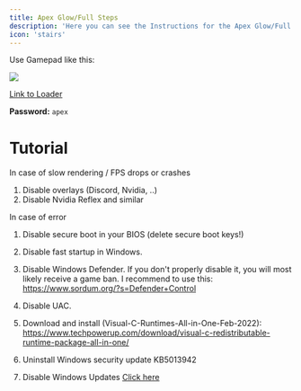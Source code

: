 ```yaml
---
title: Apex Glow/Full Steps
description: 'Here you can see the Instructions for the Apex Glow/Full'
icon: 'stairs'
---
```


<Warning>Use Gamepad like this:</Warning>

<Frame>
  <img src="/imgur1.png" />
</Frame>

[Link to Loader](https://mega.nz/folder/tSF22IBI#FfVwf2OEdoK04jJtjMYrVw)

**Password:** `apex`

# Tutorial

In case of slow rendering / FPS drops or crashes
1. Disable overlays (Discord, Nvidia, ..)
2. Disable Nvidia Reflex and similar 

In case of error
1. Disable secure boot in your BIOS (delete secure boot keys!)
2. Disable fast startup in Windows.

3. Disable Windows Defender. 
If you don't properly disable it, you will most likely receive a game ban.
I recommend to use this: 
https://www.sordum.org/?s=Defender+Control

4. Disable UAC.
5. Download and install (Visual-C-Runtimes-All-in-One-Feb-2022):
https://www.techpowerup.com/download/visual-c-redistributable-runtime-package-all-in-one/
6. Uninstall Windows security update KB5013942

7. Disable Windows Updates
[Click here](https://www.sordum.org/9470/windows-update-blocker-v1-7/)
